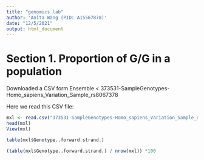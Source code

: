 ```yaml
---
title: "genomics lab"
author: 'Anita Wang (PID: A15567878)'
date: "12/5/2021"
output: html_document
---
```

# Section 1. Proportion of G/G in a population 

Downloaded a CSV form Ensemble <
373531-SampleGenotypes-Homo_sapiens_Variation_Sample_rs8067378

Here we read this CSV file:

```r
mxl <- read.csv("373531-SampleGenotypes-Homo_sapiens_Variation_Sample_rs8067378.csv")
head(mxl)
View(mxl)
```

```r
table(mxl$Genotype..forward.strand.)
```

```r
(table(mxl$Genotype..forward.strand.) / nrow(mxl)) *100
```









